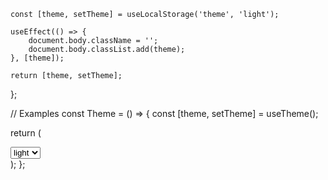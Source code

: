 
    const [theme, setTheme] = useLocalStorage('theme', 'light');

    useEffect(() => {
        document.body.className = '';
        document.body.classList.add(theme);
    }, [theme]);

    return [theme, setTheme];
};

// Examples
const Theme = () => {
const [theme, setTheme] = useTheme();

return (
<div>
<select
name=''
id=''
defaultValue={theme}
onChange={e => setTheme(e.target.value)}
>
<option>light</option>
<option>dark</option>
</select>
</div>
);
};
